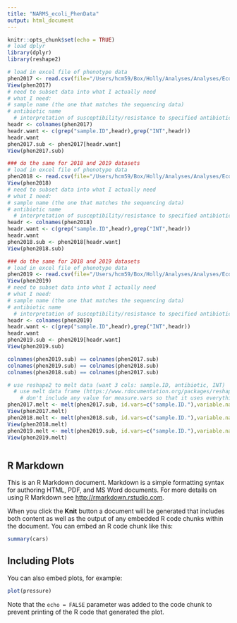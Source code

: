 ```yaml
---
title: "NARMS_ecoli_PhenData"
output: html_document
---
```


```r
knitr::opts_chunk$set(echo = TRUE)
# load dplyr 
library(dplyr)
library(reshape2)
```


```r
# load in excel file of phenotype data 
phen2017 <- read.csv(file="/Users/hcm59/Box/Holly/Analyses/Analyses/Ecoli/2017-ECOL-MIC-Vet-LIRN.csv",header=TRUE,na.strings = c("", "NA"))
View(phen2017)
# need to subset data into what I actually need 
# what I need:
# sample name (the one that matches the sequencing data)
# antibiotic name 
  # interpretation of susceptibility/resistance to specified antibiotic 
headr <- colnames(phen2017)
headr.want <- c(grep("sample.ID",headr),grep("INT",headr))
headr.want 
phen2017.sub <- phen2017[headr.want]
View(phen2017.sub)

### do the same for 2018 and 2019 datasets
# load in excel file of phenotype data 
phen2018 <- read.csv(file="/Users/hcm59/Box/Holly/Analyses/Analyses/Ecoli/2018-ECOL-MIC-Vet-LIRN.csv",header=TRUE,na.strings = c("", "NA"))
View(phen2018)
# need to subset data into what I actually need 
# what I need:
# sample name (the one that matches the sequencing data)
# antibiotic name 
  # interpretation of susceptibility/resistance to specified antibiotic 
headr <- colnames(phen2018)
headr.want <- c(grep("sample.ID",headr),grep("INT",headr))
headr.want 
phen2018.sub <- phen2018[headr.want]
View(phen2018.sub)

### do the same for 2018 and 2019 datasets
# load in excel file of phenotype data 
phen2019 <- read.csv(file="/Users/hcm59/Box/Holly/Analyses/Analyses/Ecoli/2019-ECOL-MIC-Vet-LIRN.csv",header=TRUE,na.strings = c("", "NA"))
View(phen2019)
# need to subset data into what I actually need 
# what I need:
# sample name (the one that matches the sequencing data)
# antibiotic name 
  # interpretation of susceptibility/resistance to specified antibiotic 
headr <- colnames(phen2019)
headr.want <- c(grep("sample.ID",headr),grep("INT",headr))
headr.want 
phen2019.sub <- phen2019[headr.want]
View(phen2019.sub)

colnames(phen2019.sub) == colnames(phen2017.sub)
colnames(phen2019.sub) == colnames(phen2018.sub)
colnames(phen2018.sub) == colnames(phen2017.sub)

# use reshape2 to melt data (want 3 cols: sample.ID, antibiotic, INT)
  # use melt data frame (https://www.rdocumentation.org/packages/reshape2/versions/1.4.4/topics/melt.data.frame)
    # don't include any value for measure.vars so that it uses everything except sample.ID.
phen2017.melt <- melt(phen2017.sub, id.vars=c("sample.ID."),variable.name = "antibiotic", value.name = "INT",na.rm = TRUE)
View(phen2017.melt)
phen2018.melt <- melt(phen2018.sub, id.vars=c("sample.ID."),variable.name = "antibiotic", value.name = "INT",na.rm = TRUE)
View(phen2018.melt)
phen2019.melt <- melt(phen2019.sub, id.vars=c("sample.ID."),variable.name = "antibiotic", value.name = "INT",na.rm = TRUE)
View(phen2019.melt)



```




## R Markdown

This is an R Markdown document. Markdown is a simple formatting syntax for authoring HTML, PDF, and MS Word documents. For more details on using R Markdown see <http://rmarkdown.rstudio.com>.

When you click the **Knit** button a document will be generated that includes both content as well as the output of any embedded R code chunks within the document. You can embed an R code chunk like this:

```r
summary(cars)
```

## Including Plots

You can also embed plots, for example:

```r
plot(pressure)
```

Note that the `echo = FALSE` parameter was added to the code chunk to prevent printing of the R code that generated the plot.
